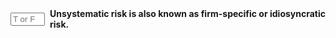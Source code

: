::: {.question-block}

<form onsubmit="event.preventDefault(); checkAnswerBox('module2_tf_q28','T')" style="display: flex; align-items: center; gap: 8px;">
<input type="text" id="module2_tf_q28" name="module2_tf_q28" maxlength="1" placeholder="T or F"
         style="width: 55px;" data-correct-answer="T" /> <label for="module2_tf_q28"><strong>Unsystematic risk is also known as firm-specific or idiosyncratic risk.</strong></label>
</form>

<div id="feedback-module2_tf_q28" class="feedback" data-status="" style="display:none;">
The sentence is TRUE. These three terms are synonyms for the type of risk that is unique to a specific company or industry.
</div>
:::
